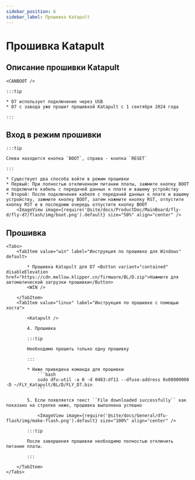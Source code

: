 ```yaml
---
sidebar_position: 6
sidebar_label: Прошивка Katapult
---
```









# Прошивка Katapult

## Описание прошивки Katapult

    <CANBOOT />

    :::tip

    * D7 использует подключение через USB
    * D7 с завода уже прошит прошивкой Katapult с 1 сентября 2024 года

    :::

## Вход в режим прошивки

    :::tip

    Слева находится кнопка `BOOT`, справа - кнопка `RESET`

    :::

    * Существует два способа войти в режим прошивки
    * Первый: При полностью отключенном питании платы, зажмите кнопку BOOT и подключите кабель с передачей данных к плате и вашему устройству
    * Второй: После подключения кабеля с передачей данных к плате и вашему устройству, зажмите кнопку BOOT, затем нажмите кнопку RST, отпустите кнопку RST и в последнюю очередь отпустите кнопку BOOT
        <ImageView image={require('@site/docs/ProductDoc/MainBoard/fly-d/fly-d7/flash/img/boot.png').default} size="50%" align="center" />

## Прошивка

    <Tabs>
        <TabItem value="win" label="Инструкция по прошивке для Windows" default>

            * Прошивка Katapult для D7 <Button variant="contained" disableElevation href="https://cdn.mellow.klipper.cn/firmware/BL/D.zip">Нажмите для автоматической загрузки прошивки</Button>
            <WIN />

        </TabItem>
        <TabItem value="linux" label="Инструкция по прошивке с помощью хоста">

            <Katapult />

            4. Прошивка

            :::tip

            Необходимо прошить только одну прошивку

            :::

            * Ниже приведена команда для прошивки
                ```bash
                sudo dfu-util -a 0 -d 0483:df11 --dfuse-address 0x08000000 -D ~/FLY_Katapult/BL/D/FLY_D7.bin
                ```

            5. Если появляется текст ``File downloaded successfully`` как показано на стрелке ниже, прошивка выполнена успешно

                <ImageView image={require('@site/docs/General/dfu-flash/img/make-flash.png').default} size="100%" align="center" />

            :::tip

            После завершения прошивки необходимо полностью отключить питание платы.

            :::

        </TabItem>
    </Tabs>